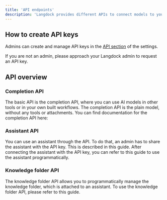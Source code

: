 ```yaml
---
title: 'API endpoints'
description: 'Langdock provides different APIs to connect models to your processes or use an assistant via the API.'
---
```


## How to create API keys
Admins can create and manage API keys in the [API section](https://app.langdock.com/settings/workspace/overview) of the settings.

If you are not an admin, please approach your Langdock admin to request an API key.

## API overview
### Completion API
The basic API is the completion API, where you can use AI models in other tools or in your own built workflows. The completion API is the plain model, without any tools or attachments. You can find documentation for the completion API here:

### Assistant API
You can use an assistant through the API. To do that, an admin has to share the assistant with the API key. This is described in this guide.
After connecting the assistant with the API key, you can refer to this guide to use the assistant programmatically.

### Knowledge folder API
The knowledge folder API allows you to programmatically manage the knowledge folder, which is attached to an assistant. To use the knowledge folder API, please refer to this guide.

